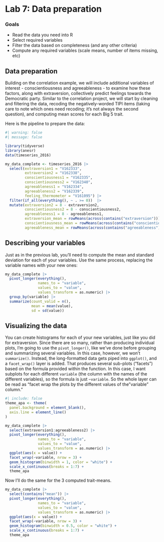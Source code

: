 # Lab 7: Data preparation {.unnumbered}

### Goals

- Read the data you need into R
- Select required variables
- Filter the data based on completeness (and any other criteria)
- Compute any required variables (scale means, number of items missing, etc)


## Data preparation

Building on the correlation example, we will include additional variables of interest - conscientiousness and agreeableness - to examine how these factors, along with extraversion, collectively predict feelings towards the Democratic party. Similar to the correlation project, we will start by cleaning and filtering the data, recoding the negatively-worded TIPI items (taking care to note which ones need recoding; it's not always the second question), and computing mean scores for each Big 5 trait.

Here is the pipeline to prepare the data:

```r
#| warning: false
#| message: false

library(tidyverse)
library(anesr)
data(timeseries_2016)

my_data_complete <- timeseries_2016 |> 
  select(extraversion1 = "V162333", 
         extraversion2 = "V162338",
         conscientiousness1 = "V162335", 
         conscientiousness2 = "V162340",
         agreeableness1 = "V162334", 
         agreeableness2 = "V162339",
         feeling_thermometer = "V161095") |> 
  filter(if_all(everything(), ~ . >= 0))  |>
  mutate(extraversion2 = 8 - extraversion2,
         conscientiousness2 = 8 - conscientiousness2,
         agreeableness1 = 8 - agreeableness1,
         extraversion_mean = rowMeans(across(contains("extraversion"))),
         conscientiousness_mean = rowMeans(across(contains("conscientiousness"))),
         agreeableness_mean = rowMeans(across(contains("agreeableness"))))

```


## Describing your variables

Just as in the previous lab, you'll need to compute the mean and standard deviation for each of your variables. Use the same process, replacing the variable names with your new ones:

```r
my_data_complete |>
  pivot_longer(everything(), 
               names_to = "variable", 
               values_to = "value", 
               values_transform = as.numeric) |> 
  group_by(variable) |> 
  summarize(count_valid = n(),
            mean = mean(value), 
            sd = sd(value))

```


## Visualizing the data

You can create histograms for each of your new variables, just like you did for extraversion. Since there are so many, rather than producing individual plots, I'm going to use the `pivot_longer()`, like we've done before grouping and summarizing several variables. In this case, however, we won't `summarize()`. Instead, the long-formatted data gets piped into `ggplot()`, and a `facet_wrap()` layer is added. That produces several sub-plots ("facets") based on the formula provided within the function. In this case, I want subplots for each different `variable` (the column with the names of the different variables), so the formula is just `~variable`. So the whole layer can be read as "facet wrap the plots by the different values of the "variable" column."

```r
#| include: false
theme_apa <- theme(
  panel.background = element_blank(),
  axis.line = element_line()
)
```

```r

my_data_complete |>
  select(extraversion1:agreeableness2) |> 
  pivot_longer(everything(), 
               names_to = "variable", 
               values_to = "value", 
               values_transform = as.numeric) |> 
  ggplot(aes(x = value)) +
  facet_wrap(~variable, nrow = 3) +
  geom_histogram(binwidth = 1, color = "white") +
  scale_x_continuous(breaks = 1:7) +
  theme_apa

```

Now I'll do the same for the 3 computed trait-means.

```r

my_data_complete |>
  select(contains("mean")) |> 
  pivot_longer(everything(), 
               names_to = "variable", 
               values_to = "value", 
               values_transform = as.numeric) |> 
  ggplot(aes(x = value)) +
  facet_wrap(~variable, nrow = 3) +
  geom_histogram(binwidth = 0.5, color = "white") +
  scale_x_continuous(breaks = 1:7) +
  theme_apa

```



